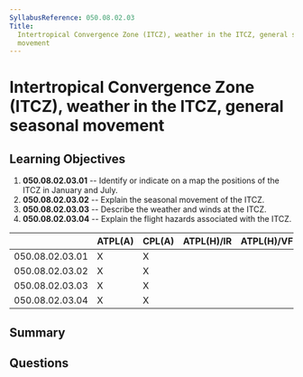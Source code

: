 ```yaml
---
SyllabusReference: 050.08.02.03
Title:
  Intertropical Convergence Zone (ITCZ), weather in the ITCZ, general seasonal
  movement
---
```


# Intertropical Convergence Zone (ITCZ), weather in the ITCZ, general seasonal movement

## Learning Objectives

1. **050.08.02.03.01** -- Identify or indicate on a map the positions of the
   ITCZ in January and July.
2. **050.08.02.03.02** -- Explain the seasonal movement of the ITCZ.
3. **050.08.02.03.03** -- Describe the weather and winds at the ITCZ.
4. **050.08.02.03.04** -- Explain the flight hazards associated with the ITCZ.

|                 | ATPL(A) | CPL(A) | ATPL(H)/IR | ATPL(H)/VFR | CPL(H) | IR  | CBIR(A) |
| --------------- | ------- | ------ | ---------- | ----------- | ------ | --- | ------- |
| 050.08.02.03.01 | X       | X      |            |             |        |     |         |
| 050.08.02.03.02 | X       | X      |            |             |        |     |         |
| 050.08.02.03.03 | X       | X      |            |             |        |     |         |
| 050.08.02.03.04 | X       | X      |            |             |        |     |         |

## Summary

## Questions
